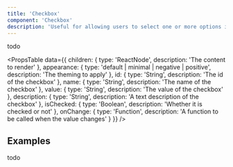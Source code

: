 ```yaml
---
title: 'Checkbox'
component: 'Checkbox'
description: 'Useful for allowing users to select one or more options in a form.'
---
```


todo

<PropsTable
  data={{
    children: {
      type: 'ReactNode',
      description: 'The content to render'
    },
    appearance: {
      type: 'default | minimal | negative | positive',
      description: 'The theming to apply'
    },
    id: {
      type: 'String',
      description: 'The id of the checkbox'
    },
    name: {
      type: 'String',
      description: 'The name of the checkbox'
    },
    value: {
      type: 'String',
      description: 'The value of the checkbox'
    },
    description: {
      type: 'String',
      description: 'A text description of the checkbox'
    },
    isChecked: {
      type: 'Boolean',
      description: 'Whether it is checked or not'
    },
    onChange: {
      type: 'Function',
      description: 'A function to be called when the value changes'
    }
  }}
/>

## Examples

todo
